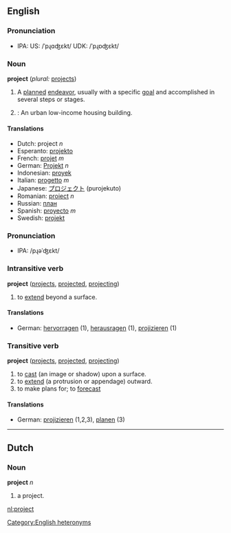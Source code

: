 ==English==

===Pronunciation===
*IPA: US: /ˈpɻɑʤεkt/ UDK: /ˈpɻɒʤεkt/

===Noun===
'''project'''  (''plural:'' [[projects]])
# A [[plan]]ned [[endeavor]], usually with a specific [[goal]] and accomplished in several steps or stages.
# {{US}}: An urban low-income housing building.

==== Translations ====
*Dutch: project ''n''
*Esperanto: [[projekto]]
*French: [[projet]] ''m''
*German: [[Projekt]] ''n''
*Indonesian: [[proyek]]
*Italian: [[progetto]] ''m''
*Japanese: [[プロジェクト]] (purojekuto)
*Romanian: [[proiect]] ''n''
*Russian: [[план]]
*Spanish: [[proyecto]] ''m''
*Swedish: [[projekt]]

===Pronunciation===
*IPA: /pɻəˈʤεkt/

===Intransitive verb===
'''project'''  ([[projects]], [[projected]], [[projecting]])
#to [[extend]] beyond a surface.

====Translations====
*German: [[hervorragen]] (1), [[herausragen]] (1), [[projizieren]] (1)

===Transitive verb===
'''project'''  ([[projects]], [[projected]], [[projecting]])
# to [[cast]] (an image or shadow) upon a surface.
# to [[extend]] (a protrusion or appendage) outward.
# to make plans for; to [[forecast]]

====Translations====
*German: [[projizieren]] (1,2,3), [[planen]] (3)

----
==Dutch==
===Noun===
'''project''' ''n''

# a project.

[[nl:project]]

[[Category:English heteronyms]]